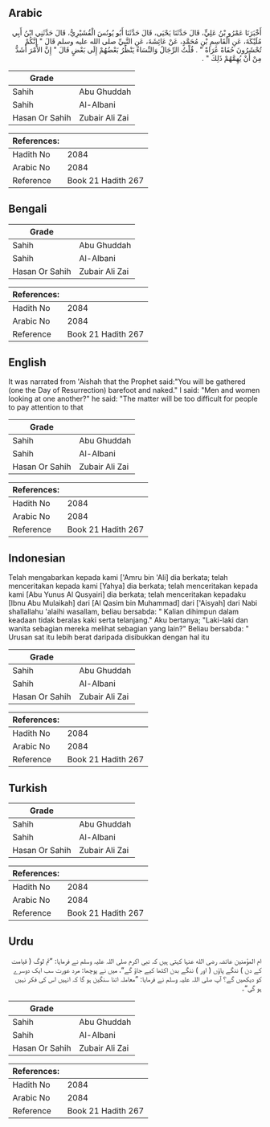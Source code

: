 ## Arabic


<div dir="rtl" lang="ar" style={{fontSize:'larger',backgroundColor:'#f8f9fa',padding:20}}>
أَخْبَرَنَا عَمْرُو بْنُ عَلِيٍّ، قَالَ حَدَّثَنَا يَحْيَى، قَالَ حَدَّثَنَا أَبُو يُونُسَ الْقُشَيْرِيُّ، قَالَ حَدَّثَنِي ابْنُ أَبِي مُلَيْكَةَ، عَنِ الْقَاسِمِ بْنِ مُحَمَّدٍ، عَنْ عَائِشَةَ، عَنِ النَّبِيِّ صلى الله عليه وسلم قَالَ ‏"‏ إِنَّكُمْ تُحْشَرُونَ حُفَاةً عُرَاةً ‏"‏ ‏.‏ قُلْتُ الرِّجَالُ وَالنِّسَاءُ يَنْظُرُ بَعْضُهُمْ إِلَى بَعْضٍ قَالَ ‏"‏ إِنَّ الأَمْرَ أَشَدُّ مِنْ أَنْ يُهِمَّهُمْ ذَلِكَ ‏"‏ ‏.‏
</div>
<div style={{backgroundColor:'#f8f9fa',padding:20, marginBottom: 10}}><table> <thead> <tr> <th>Grade</th> <th></th> </tr> </thead> <tbody> <tr><td>Sahih</td><td>Abu Ghuddah</td></tr><tr><td>Sahih</td><td>Al-Albani</td></tr><tr><td>Hasan Or Sahih</td><td>Zubair Ali Zai</td></tr></tbody></table><table> <thead> <tr> <th>References:</th> <th></th> </tr> </thead> <tbody><tr><td>Hadith No</td><td>2084</td></tr><tr><td>Arabic No</td><td>2084</td></tr><tr><td>Reference</td><td>Book 21 Hadith 267</td></tr></tbody></table></div>

## Bengali


<div dir="ltr" lang="bn" style={{fontSize:'larger',backgroundColor:'#f8f9fa',padding:20}}>

</div>
<div style={{backgroundColor:'#f8f9fa',padding:20, marginBottom: 10}}><table> <thead> <tr> <th>Grade</th> <th></th> </tr> </thead> <tbody> <tr><td>Sahih</td><td>Abu Ghuddah</td></tr><tr><td>Sahih</td><td>Al-Albani</td></tr><tr><td>Hasan Or Sahih</td><td>Zubair Ali Zai</td></tr></tbody></table><table> <thead> <tr> <th>References:</th> <th></th> </tr> </thead> <tbody><tr><td>Hadith No</td><td>2084</td></tr><tr><td>Arabic No</td><td>2084</td></tr><tr><td>Reference</td><td>Book 21 Hadith 267</td></tr></tbody></table></div>

## English


<div dir="ltr" lang="en" style={{fontSize:'larger',backgroundColor:'#f8f9fa',padding:20}}>
It was narrated from 'Aishah that the Prophet said:"You will be gathered (one the Day of Resurrection) barefoot and naked." I said: "Men and women looking at one another?" he said: "The matter will be too difficult for people to pay attention to that
</div>
<div style={{backgroundColor:'#f8f9fa',padding:20, marginBottom: 10}}><table> <thead> <tr> <th>Grade</th> <th></th> </tr> </thead> <tbody> <tr><td>Sahih</td><td>Abu Ghuddah</td></tr><tr><td>Sahih</td><td>Al-Albani</td></tr><tr><td>Hasan Or Sahih</td><td>Zubair Ali Zai</td></tr></tbody></table><table> <thead> <tr> <th>References:</th> <th></th> </tr> </thead> <tbody><tr><td>Hadith No</td><td>2084</td></tr><tr><td>Arabic No</td><td>2084</td></tr><tr><td>Reference</td><td>Book 21 Hadith 267</td></tr></tbody></table></div>

## Indonesian


<div dir="ltr" lang="id" style={{fontSize:'larger',backgroundColor:'#f8f9fa',padding:20}}>
Telah mengabarkan kepada kami ['Amru bin 'Ali] dia berkata; telah menceritakan kepada kami [Yahya] dia berkata; telah menceritakan kepada kami [Abu Yunus Al Qusyairi] dia berkata; telah menceritakan kepadaku [Ibnu Abu Mulaikah] dari [Al Qasim bin Muhammad] dari ['Aisyah] dari Nabi shallallahu 'alaihi wasallam, beliau bersabda: " Kalian dihimpun dalam keadaan tidak beralas kaki serta telanjang." Aku bertanya; "Laki-laki dan wanita sebagian mereka melihat sebagian yang lain?" Beliau bersabda: " Urusan sat itu lebih berat daripada disibukkan dengan hal itu
</div>
<div style={{backgroundColor:'#f8f9fa',padding:20, marginBottom: 10}}><table> <thead> <tr> <th>Grade</th> <th></th> </tr> </thead> <tbody> <tr><td>Sahih</td><td>Abu Ghuddah</td></tr><tr><td>Sahih</td><td>Al-Albani</td></tr><tr><td>Hasan Or Sahih</td><td>Zubair Ali Zai</td></tr></tbody></table><table> <thead> <tr> <th>References:</th> <th></th> </tr> </thead> <tbody><tr><td>Hadith No</td><td>2084</td></tr><tr><td>Arabic No</td><td>2084</td></tr><tr><td>Reference</td><td>Book 21 Hadith 267</td></tr></tbody></table></div>

## Turkish


<div dir="ltr" lang="tr" style={{fontSize:'larger',backgroundColor:'#f8f9fa',padding:20}}>

</div>
<div style={{backgroundColor:'#f8f9fa',padding:20, marginBottom: 10}}><table> <thead> <tr> <th>Grade</th> <th></th> </tr> </thead> <tbody> <tr><td>Sahih</td><td>Abu Ghuddah</td></tr><tr><td>Sahih</td><td>Al-Albani</td></tr><tr><td>Hasan Or Sahih</td><td>Zubair Ali Zai</td></tr></tbody></table><table> <thead> <tr> <th>References:</th> <th></th> </tr> </thead> <tbody><tr><td>Hadith No</td><td>2084</td></tr><tr><td>Arabic No</td><td>2084</td></tr><tr><td>Reference</td><td>Book 21 Hadith 267</td></tr></tbody></table></div>

## Urdu


<div dir="rtl" lang="ur" style={{fontSize:'larger',backgroundColor:'#f8f9fa',padding:20}}>
ام المؤمنین عائشہ رضی الله عنہا کہتی ہیں کہ نبی اکرم صلی اللہ علیہ وسلم نے فرمایا: ”تم لوگ ( قیامت کے دن ) ننگے پاؤں ( اور ) ننگے بدن اکٹھا کیے جاؤ گے“، میں نے پوچھا: مرد عورت سب ایک دوسرے کو دیکھیں گے؟ آپ صلی اللہ علیہ وسلم نے فرمایا: ”معاملہ اتنا سنگین ہو گا کہ انہیں اس کی فکر نہیں ہو گی“۔
</div>
<div style={{backgroundColor:'#f8f9fa',padding:20, marginBottom: 10}}><table> <thead> <tr> <th>Grade</th> <th></th> </tr> </thead> <tbody> <tr><td>Sahih</td><td>Abu Ghuddah</td></tr><tr><td>Sahih</td><td>Al-Albani</td></tr><tr><td>Hasan Or Sahih</td><td>Zubair Ali Zai</td></tr></tbody></table><table> <thead> <tr> <th>References:</th> <th></th> </tr> </thead> <tbody><tr><td>Hadith No</td><td>2084</td></tr><tr><td>Arabic No</td><td>2084</td></tr><tr><td>Reference</td><td>Book 21 Hadith 267</td></tr></tbody></table></div>